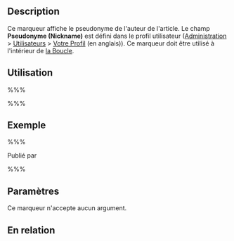 {{French Header}}
== Description ==

Ce marqueur affiche le pseudonyme de l'auteur de l'article. Le champ '''Pseudonyme (Nickname)''' est défini dans le profil utilisateur ([[fr:Panneaux_Administration|Administration]] > [[fr:Panneaux_Administration#Votre_Profil|Utilisateurs]] > [[Your_Profile_SubPanel|Votre Profil]] (en anglais)). Ce marqueur doit être utilisé à l'intérieur de [[fr:La_Boucle|la Boucle]].

== Utilisation ==

%%% <?php the_author_nickname(); ?> %%%

== Exemple ==

%%% <p>Publié par <?php the_author_nickname(); ?></p> %%%

== Paramètres ==

Ce marqueur n'accepte aucun argument.

== En relation ==

{{Auteur Marqueurs}}